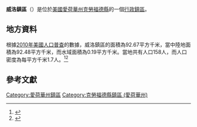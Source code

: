 {{noteTA
|G1=USState
|G2=地名
|G3=Unit
}}
{{Infobox settlement
|official_name            = 威洛鎮區
|native_name = Willow Township
|settlement_type          = [[行政鎮區|行政鎮區]]
|image_skyline            = 
|imagesize                = 
|image_map                = Map highlighting Willow Township, Crawford County, Iowa.svg
|mapsize                  = 250px
|pushpin_map  =USA Iowa
|pushpin_label = 威洛鎮區
|pushpin_label_position   = top
|pushpin_map_caption      = 威洛鎮區在愛荷華州的位置
|subdivision_type         = [[世界政區索引|國家]]
|subdivision_type1        = [[美国州份|州份]]
|subdivision_type2        = [[愛荷華州行政区划|縣]]
|subdivision_name         = [[美国|美国]]
|subdivision_name1        = [[愛荷華州|愛荷華州]]
|subdivision_name2        = [[克勞福德縣_(愛荷華州)|克勞福德縣]]
|elevation_ft             = 1345
|elevation_m              = 410
|timezone                 = [[北美中部時區|北美中部時區]]
|area_total_km2           = 92.67
|area_land_km2            = 92.48
|area_water_km2           = 0.19
|area_total_sq_mi         = 
|area_land_sq_mi          = 
|area_water_sq_mi         = 
|population_as_of         = [[2010年美國人口普查|2010]]
|population_footnotes     = 
|population_total         = 158
|population_density_km2   = auto
|population_density_sq_mi = auto
|utc_offset               = -6
|coordinates              = {{coord|41|59|37|N|95|36|51|W|type:city_region:US-AL_source:GNS-enwiki|display=inline,title}}
| coor_pinpoint           = 
| coordinates_footnotes   = 
|timezone_DST             = CDT
|utc_offset_DST           = -5
|postal_code_type         = [[美國郵區編號|郵區編號]]
|postal_code              = 
|area_code                = {{link-en|电话区号563|Area code 563|563}}
|blank_name = [[地名信息系统|GNIS ID]]
|blank_info = 469003
}}
'''威洛鎮區'''（{{lang-en|Willow Township}}）是位於[[美國|美國]][[愛荷華州|愛荷華州]][[克勞福德縣_(愛荷華州)|克勞福德縣]]的一個[[行政鎮區|行政鎮區]]。

== 地方資料 ==
根據[[2010年美國人口普查|2010年美國人口普查]]的數據，威洛鎮區的面積為92.67平方千米，當中陸地面積為92.48平方千米，而水域面積為0.19平方千米。當地共有人口158人，而人口密度為每平方千米1.7人。<ref name="GR8">{{cite web|url=http://factfinder2.census.gov|publisher=[[美国人口调查局|美国人口调查局]]|accessdate=2011-05-14|title=American FactFinder|archive-date=2013-09-11|archive-url=https://web.archive.org/web/20130911234518/http://factfinder2.census.gov/|dead-url=no}}</ref><ref>{{cite web|url=https://www.citypopulation.de/en/usa/iowa/admin/|title=USA: Iowa (Counties and Townships) - City Population}}</ref>

== 參考文獻 ==
{{reflist}}

{{克勞福德縣 (愛荷華州)}}

{{DEFAULTSORT:Willow Township}}
[[Category:愛荷華州鎮區|Category:愛荷華州鎮區]]
[[Category:克勞福德縣鎮區_(愛荷華州)|Category:克勞福德縣鎮區 (愛荷華州)]]

{{Iowa-geo-stub}}